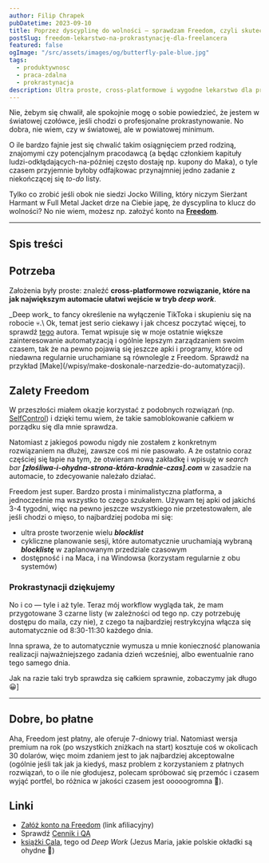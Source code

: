 ```yaml
---
author: Filip Chrapek
pubDatetime: 2023-09-10
title: Poprzez dyscyplinę do wolności — sprawdzam Freedom, czyli skuteczne remedium dla rozproszonego freelancera.
postSlug: freedom-lekarstwo-na-prokrastynację-dla-freelancera
featured: false
ogImage: "/src/assets/images/og/butterfly-pale-blue.jpg"
tags:
  - produktywnosc
  - praca-zdalna
  - prokrastynacja
description: Ultra proste, cross-platformowe i wygodne lekarstwo dla profesjonalnych odkładaczy-na-później. Pożegnaj prokrastynację i przywitaj efektywną pracę zdalną!
---
```




Nie, żebym się chwalił, ale spokojnie mogę o sobie powiedzieć, że jestem w światowej czołówce, jeśli chodzi o profesjonalne prokrastynowanie.
No dobra, nie wiem, czy w światowej, ale w powiatowej minimum.

O ile bardzo fajnie jest się chwalić takim osiągnięciem przed rodziną, znajomymi czy potencjalnym pracodawcą (a będąc członkiem kapituły ludzi-odkłądających-na-później często dostaję np. kupony do Maka), o tyle czasem przyjemnie byłoby odfajkowac przynajmniej jedno zadanie z niekończącej się *to-do* listy.

Tylko co zrobić jeśli obok nie siedzi Jocko Willing, który niczym Sierżant Harmant w Full Metal Jacket drze na Ciebie japę, że dyscyplina to klucz do wolności? No nie wiem, możesz np. założyć konto na **<a href="https://freedom.sjv.io/Wq9dYn" target="_blank">Freedom</a>**.

<BlogPostImage
  src={letsGoJocko}
  alt="Jocko Willing, kiedy mu powiesz, że wstałeś o 4 rano i przebiegłeś półmaraton na bosaka z hantlem 24 kg zawieszonym na szyi."
  figcaption="Jocko Willing, kiedy mu powiesz, że wstałeś o 4 rano i przebiegłeś półmaraton na bosaka z hantlem 24 kg zawieszonym na szyi."
/>

---

## Spis treści

## Potrzeba

Założenia były proste: znaleźć **cross-platformowe rozwiązanie, które na jak największym automacie ułatwi wejście w tryb _deep work_**.

<Callout>
  _Deep work_ to fancy określenie na wyłączenie TikToka i skupieniu się na robocie 💀.\
  Ok, temat jest serio ciekawy i jak chcesz poczytać więcej, to sprawdź <a href="https://calnewport.com/" target="_blank">tego</a> autora.
</Callout>

<Callout>
Temat wpisuje się w moje ostatnie większe zainteresowanie automatyzacją i ogólnie lepszym zarządzaniem swoim czasem, tak że na pewno pojawią się jeszcze apki i programy, które od niedawna regularnie uruchamiane są równolegle z Freedom. Sprawdź na przykład [Make](/wpisy/make-doskonale-narzedzie-do-automatyzacji).
</Callout>

## Zalety Freedom

W przeszłości miałem okazje korzystać z podobnych rozwiązań (np. <a href="https://selfcontrolapp.com/" target="_blank">SelfControl</a>) i dzięki temu wiem, że takie samoblokowanie całkiem w porządku się dla mnie sprawdza.

Natomiast z jakiegoś powodu nigdy nie zostałem z konkretnym rozwiązaniem na dłużej, zawsze coś mi nie pasowało. A że ostatnio coraz częściej się łapie na tym, że otwieram nową zakładkę i wpisuję w _search bar_ **_[złośliwa-i-ohydna-strona-która-kradnie-czas].com_** w zasadzie na automacie, to zdecyowanie należało działać.

Freedom jest super. Bardzo prosta i minimalistyczna platforma, a jednocześnie ma wszystko to czego szukałem. Używam tej apki od jakichś 3-4 tygodni, więc na pewno jeszcze wszystkiego nie przetestowałem, ale jeśli chodzi o mięso, to najbardziej podoba mi się:

- ultra proste tworzenie wielu **_blocklist_**
- cykliczne planowanie sesji, które automatycznie uruchamiają wybraną **_blocklistę_** w zaplanowanym przedziale czasowym
- dostępność i na Maca, i na Windowsa (korzystam regularnie z obu systemów)

### Prokrastynacji dziękujemy

No i co — tyle i aż tyle. Teraz mój workflow wygląda tak, że mam przygotowane 3 czarne listy (w zależności od tego np. czy potrzebuję dostępu do maila, czy nie), z czego ta najbardziej restrykcyjna włącza się automatycznie od 8:30-11:30 każdego dnia.

Inna sprawa, że to automatycznie wymusza u mnie konieczność planowania realizacji najważniejszego zadania dzień wcześniej, albo ewentualnie rano tego samego dnia.

Jak na razie taki tryb sprawdza się całkiem sprawnie, zobaczymy jak długo 😀]

---

## Dobre, bo płatne

Aha, Freedom jest płatny, ale oferuje 7-dniowy trial. Natomiast wersja premium na rok (po wszystkich zniżkach na start) kosztuje coś w okolicach 30 dolarów, więc moim zdaniem jest to jak najbardziej akceptowalne (ogólnie jeśli tak jak ja kiedyś, masz problem z korzystaniem z płatnych rozwiązań, to o ile nie głodujesz, polecam spróbować się przemóc i czasem wyjąć portfel, bo różnica w jakości czasem jest ooooogromna 🙂).

## Linki

- <a href="https://freedom.sjv.io/Wq9dYn" target="_blank">Załóż konto na Freedom</a> (link afiliacyjny)
- Sprawdź <a href="https://freedom.to/upgrade" target="_blank">Cennik i QA</a>
- <a href="https://lubimyczytac.pl/autor/128664/cal-newport" target="_blank">książki Cala</a>, tego od *Deep Work* (Jezus Maria, jakie polskie okładki są ohydne 🤢)
